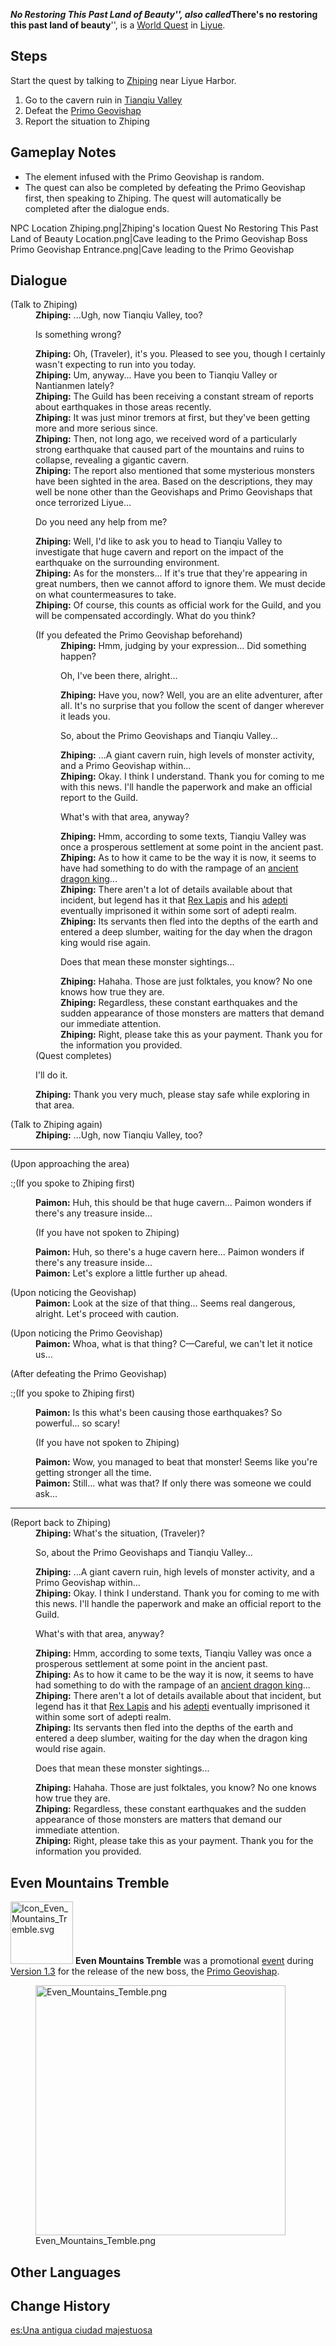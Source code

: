 {{Quest Infobox
|id            = 71022
|image         = 
|type          = World
|region        = Liyue
|area          = Sea of Clouds
|subarea       = Liyue Harbor
|summary       = 
|requirement   = 
|startLocation = [[Liyue Harbor]], [[Liyue]]
|exp           = 250
|mora          = 30,000
|primogems     = 30
|rep           = Liyue
|repAmt        = 20
|repOrder      = 162
|repTitle      = There's no restoring this past land of beauty
|other         = {{Card|Hero's Wit|3}}{{Card|Mystic Enhancement Ore|6}}
|characters    = Paimon; Traveler; Zhiping
}}
'''''No Restoring This Past Land of Beauty''''', also called '''''There's no restoring this past land of beauty''''', is a [[World Quest]] in [[Liyue]].

==Steps==
Start the quest by talking to [[Zhiping]] {{DIcon|Tremble}} near Liyue Harbor.
#Go to the cavern ruin in [[Tianqiu Valley]]
#Defeat the [[Primo Geovishap]]
#Report the situation to Zhiping

==Gameplay Notes==
<!-- Any notes that will help complete the quest -->
*The element infused with the Primo Geovishap is random.
*The quest can also be completed by defeating the Primo Geovishap first, then speaking to Zhiping. The quest will automatically be completed after the dialogue ends.
<gallery>
NPC Location Zhiping.png|Zhiping's location
Quest No Restoring This Past Land of Beauty Location.png|Cave leading to the Primo Geovishap
Boss Primo Geovishap Entrance.png|Cave leading to the Primo Geovishap
</gallery>

==Dialogue==
{{Quest Description|[[Zhiping]] of the [[Adventurers' Guild]] seems to be investigating the earthquakes and strange monster movements in Tianqiu Valley...}}
{{dialogue start}}
;(Talk to Zhiping)
:'''Zhiping:''' ...Ugh, now Tianqiu Valley, too?
:{{DIcon}} Is something wrong?
:'''Zhiping:''' Oh, (Traveler), it's you. Pleased to see you, though I certainly wasn't expecting to run into you today.
:'''Zhiping:''' Um, anyway... Have you been to Tianqiu Valley or Nantianmen lately?
:'''Zhiping:''' The Guild has been receiving a constant stream of reports about earthquakes in those areas recently.
:'''Zhiping:''' It was just minor tremors at first, but they've been getting more and more serious since.
:'''Zhiping:''' Then, not long ago, we received word of a particularly strong earthquake that caused part of the mountains and ruins to collapse, revealing a gigantic cavern.
:'''Zhiping:''' The report also mentioned that some mysterious monsters have been sighted in the area. Based on the descriptions, they may well be none other than the Geovishaps and Primo Geovishaps that once terrorized Liyue...
:{{DIcon}} Do you need any help from me?
:'''Zhiping:''' Well, I'd like to ask you to head to Tianqiu Valley to investigate that huge cavern and report on the impact of the earthquake on the surrounding environment.
:'''Zhiping:''' As for the monsters... If it's true that they're appearing in great numbers, then we cannot afford to ignore them. We must decide on what countermeasures to take.
:'''Zhiping:''' Of course, this counts as official work for the Guild, and you will be compensated accordingly. What do you think?
:;(If you defeated the Primo Geovishap beforehand)
::'''Zhiping:''' Hmm, judging by your expression... Did something happen?
::{{DIcon}} Oh, I've been there, alright...
::'''Zhiping:''' Have you, now? Well, you are an elite adventurer, after all. It's no surprise that you follow the scent of danger wherever it leads you.
::{{DIcon}} So, about the Primo Geovishaps and Tianqiu Valley...
::'''Zhiping:''' ...A giant cavern ruin, high levels of monster activity, and a Primo Geovishap within...
::'''Zhiping:''' Okay. I think I understand. Thank you for coming to me with this news. I'll handle the paperwork and make an official report to the Guild.
::{{DIcon}} What's with that area, anyway?
::'''Zhiping:''' Hmm, according to some texts, Tianqiu Valley was once a prosperous settlement at some point in the ancient past.
::'''Zhiping:''' As to how it came to be the way it is now, it seems to have had something to do with the rampage of an [[Azhdaha|ancient dragon king]]...
::'''Zhiping:''' There aren't a lot of details available about that incident, but legend has it that [[Rex Lapis]] and his [[adepti]] eventually imprisoned it within some sort of adepti realm.
::'''Zhiping:''' Its servants then fled into the depths of the earth and entered a deep slumber, waiting for the day when the dragon king would rise again.
::{{DIcon}} Does that mean these monster sightings...
::'''Zhiping:''' Hahaha. Those are just folktales, you know? No one knows how true they are.
::'''Zhiping:''' Regardless, these constant earthquakes and the sudden appearance of those monsters are matters that demand our immediate attention.
::'''Zhiping:''' Right, please take this as your payment. Thank you for the information you provided.
:;(Quest completes)
:{{DIcon}} I'll do it.
:'''Zhiping:''' Thank you very much, please stay safe while exploring in that area.

;(Talk to Zhiping again)
:'''Zhiping:''' ...Ugh, now Tianqiu Valley, too?
----
;(Upon approaching the area)
:;(If you spoke to Zhiping first)
:'''Paimon:''' Huh, this should be that huge cavern... Paimon wonders if there's any treasure inside...
:;(If you have not spoken to Zhiping)
:'''Paimon:''' Huh, so there's a huge cavern here... Paimon wonders if there's any treasure inside...
:'''Paimon:''' Let's explore a little further up ahead.

;(Upon noticing the Geovishap)
:'''Paimon:''' Look at the size of that thing... Seems real dangerous, alright. Let's proceed with caution.

;(Upon noticing the Primo Geovishap)
:'''Paimon:''' Whoa, what is that thing? C&mdash;Careful, we can't let it notice us...

;(After defeating the Primo Geovishap)
:;(If you spoke to Zhiping first)
:'''Paimon:''' Is this what's been causing those earthquakes? So powerful... so scary!
:;(If you have not spoken to Zhiping)
:'''Paimon:''' Wow, you managed to beat that monster! Seems like you're getting stronger all the time.
:'''Paimon:''' Still... what was that? If only there was someone we could ask...
----
;(Report back to Zhiping)
:'''Zhiping:''' What's the situation, (Traveler)?
:{{DIcon}} So, about the Primo Geovishaps and Tianqiu Valley...
:'''Zhiping:''' ...A giant cavern ruin, high levels of monster activity, and a Primo Geovishap within...
:'''Zhiping:''' Okay. I think I understand. Thank you for coming to me with this news. I'll handle the paperwork and make an official report to the Guild.
:{{DIcon}} What's with that area, anyway?
:'''Zhiping:''' Hmm, according to some texts, Tianqiu Valley was once a prosperous settlement at some point in the ancient past.
:'''Zhiping:''' As to how it came to be the way it is now, it seems to have had something to do with the rampage of an [[Azhdaha|ancient dragon king]]...
:'''Zhiping:''' There aren't a lot of details available about that incident, but legend has it that [[Rex Lapis]] and his [[adepti]] eventually imprisoned it within some sort of adepti realm.
:'''Zhiping:''' Its servants then fled into the depths of the earth and entered a deep slumber, waiting for the day when the dragon king would rise again.
:{{DIcon}} Does that mean these monster sightings...
:'''Zhiping:''' Hahaha. Those are just folktales, you know? No one knows how true they are.
:'''Zhiping:''' Regardless, these constant earthquakes and the sudden appearance of those monsters are matters that demand our immediate attention.
:'''Zhiping:''' Right, please take this as your payment. Thank you for the information you provided.
{{dialogue end}}

==Even Mountains Tremble==
[[File:Icon Even Mountains Tremble.svg|100px|thumb|right]]
'''Even Mountains Tremble''' was a promotional [[event]] during [[Version 1.3]] for the release of the new boss, the [[Primo Geovishap]].

[[File:Even Mountains Temble.png|400px]]

==Other Languages==
{{Other Languages
|en      = No Restoring This Past Land of Beauty
|zhs     = 恨繁囿兮作土
|zhs_rm  = Hèn Fán Yòu Xī Zuò Tǔ
|zht     = 恨繁囿兮作土
|zht_rm  = Hèn Fán Yòu Xī Zuò Tǔ
|zh_tl   = 
|ja      = 盛んだ国は廃土に戻る
|ja_rm   = Sakanda Kuni wa Haido ni Modoru
|ja_tl   = Prosperous Country Returns to Dust
|ko      = 한때 번성했던 땅으론 돌아갈 수 없네
|ko_rm   = Hanttae Beonseonghaetteon Ttang-euron Doragal Su Eomne
|ko_tl   = No Back to the Land that Once Prospered
|es      = Una antigua ciudad majestuosa
|es_tl   = A Majestic Ancient City
|fr      = Magnificence passée
|fr_tl   = Past Magnificence
|ru      = Даже горы дрожат
|ru_tl   = Even Mountains Tremble
|th      = ความสวยงามในอดีตไม่มีวันย้อนคืนกลับมาได้...
|th_rm   = 
|th_tl   = 
|vi      = Gạch đá rêu phong tiễn chân người.
|vi_tl   = 
|de      = Schutt und Asche
|de_tl   = Debris and Ashes
|id      = Daratan Ini Sudah Tidak Terselamatkan
|id_tl   = This Land is Already Beyond Saving
|pt      = Não Há Como Restaurar Esta Terra de Beleza do Passado
|pt_tl   = 
|tr      = Tarihe Gömülmüş Bu Görkemli Diyar
|tr_tl   = 
|it      = Una terra in frantumi
|it_tl   = 
}}

==Change History==
{{Change History|1.3}}

[[es:Una antigua ciudad majestuosa]]